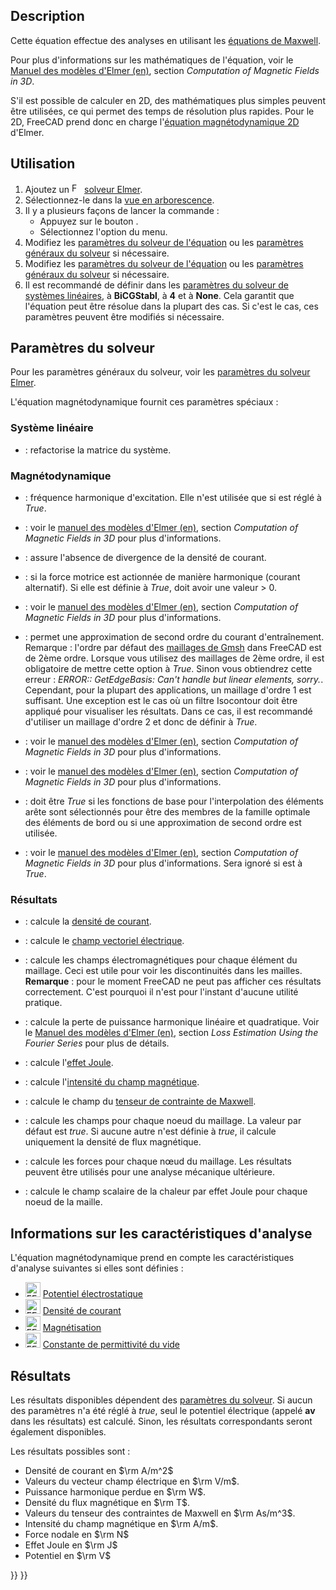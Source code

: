<languages/>

{{Docnav/fr
|[[FEM_EquationElectricforce/fr|Équation de force électrique]]
|[[FEM_EquationMagnetodynamic2D/fr|Équation magnétodynamique 2D]]
|[[FEM_Workbench/fr|Atelier FEM]]
|IconL=FEM_EquationElectricforce.svg
|IconR=FEM_EquationMagnetodynamic2D.svg
|IconC=Workbench_FEM.svg
}}

{{GuiCommand/fr
|Name=FEM EquationMagnetodynamic
|Name/fr=FEM Équation magnétodynamique
|MenuLocation=Résolution → Équations électromagnétiques → Équation magnétodynamique
|Workbenches=[[FEM_Workbench/fr|FEM]]
|Version=0.21
|SeeAlso=[[FEM_EquationMagnetodynamic2D/fr|FEM Équation magnétodynamique 2D]]
}}

==Description==

Cette équation effectue des analyses en utilisant les [https://fr.wikipedia.org/wiki/%C3%89quations_de_Maxwell équations de Maxwell].

Pour plus d'informations sur les mathématiques de l'équation, voir le [http://www.elmerfem.org/blog/documentation/ Manuel des modèles d'Elmer (en)], section ''Computation of Magnetic Fields in 3D''.

S'il est possible de calculer en 2D, des mathématiques plus simples peuvent être utilisées, ce qui permet des temps de résolution plus rapides. Pour le 2D, FreeCAD prend donc en charge l'[[FEM_EquationMagnetodynamic2D/fr|équation magnétodynamique 2D]] d'Elmer.

<span id="Usage"></span>
==Utilisation==

# Ajoutez un [[Image:FEM_SolverElmer.svg|16px]] [[FEM_SolverElmer/fr#Équations|solveur Elmer]].
# Sélectionnez-le dans la [[Tree_view/fr|vue en arborescence]].
# Il y a plusieurs façons de lancer la commande :
#* Appuyez sur le bouton {{Button|[[Image:FEM_EquationMagnetodynamic.svg|16px]] [[FEM_EquationMagnetodynamic/fr|Équation magnétodynamique]]}}.
#* Sélectionnez l'option {{MenuCommand|Résolution → Équations électromagnétiques → [[Image:FEM_EquationMagnetodynamic.svg|16px]] Équation magnétodynamique}} du menu.
# Modifiez les [[#Param.C3.A8tres_du_solveur|paramètres du solveur de l'équation]] ou les [[FEM_SolverElmer_SolverSettings/fr|paramètres généraux du solveur]] si nécessaire.
# Modifiez les [[#Paramètres_du_solveur|paramètres du solveur de l'équation]] ou les [[FEM_SolverElmer_SolverSettings/fr|paramètres généraux du solveur]] si nécessaire.
# Il est recommandé de définir dans les [[FEM_SolverElmer_SolverSettings/fr#Système_linéaire|paramètres du solveur de systèmes linéaires]], {{PropertyData|Linear Iterative Method}} à '''BiCGStabl''', {{PropertyData|BiCGstabl Degree}} à '''4''' et {{PropertyData|Linear Preconditioning}} à '''None'''. Cela garantit que l'équation peut être résolue dans la plupart des cas. Si c'est le cas, ces paramètres peuvent être modifiés si nécessaire.

<span id="Solver_Settings"></span>
==Paramètres du solveur==

Pour les paramètres généraux du solveur, voir les [[FEM_SolverElmer_SolverSettings/fr|paramètres du solveur Elmer]].

L'équation magnétodynamique fournit ces paramètres spéciaux :

<span id="Linear_System"></span>
===Système linéaire===

* {{PropertyData|Linear System Refactorize}} :  refactorise la matrice du système.

<span id="Magnetodynamic"></span>
===Magnétodynamique===

* {{PropertyData|Angular Frequency}} : fréquence harmonique d'excitation. Elle n'est utilisée que si {{PropertyData|Is Harmonic}} est réglé à ''True''.
* {{PropertyData|Automated Source Projection BCs}} : voir le [https://www.elmerfem.org/blog/documentation/ manuel des modèles d'Elmer (en)], section ''Computation of Magnetic Fields in 3D'' pour plus d'informations.
* {{PropertyData|FixInput Current Density}} : assure l'absence de divergence de la densité de courant.
* {{PropertyData|Is Harmonic}} : si la force motrice est actionnée de manière harmonique (courant alternatif). Si elle est définie à ''True'', {{PropertyData|Angular Frequency}} doit avoir une valeur > 0.
* {{PropertyData|Lagrange Gauge Penalization Coefficient}} : voir le [https://www.elmerfem.org/blog/documentation/ manuel des modèles d'Elmer (en)], section ''Computation of Magnetic Fields in 3D'' pour plus d'informations.
* {{PropertyData|Quadratic Approximation}} : permet une approximation de second ordre du courant d'entraînement.</br>Remarque : l'ordre par défaut des [[FEM_MeshGmshFromShape/fr|maillages de Gmsh]] dans FreeCAD est de 2ème ordre. Lorsque vous utilisez des maillages de 2ème ordre, il est obligatoire de mettre cette option à ''True''. Sinon vous obtiendrez cette erreur : ''ERROR:: GetEdgeBasis: Can't handle but linear elements, sorry.''.</br>Cependant, pour la plupart des applications, un maillage d'ordre 1 est suffisant. Une exception est le cas où un filtre Isocontour doit être appliqué pour visualiser les résultats. Dans ce cas, il est recommandé d'utiliser un maillage d'ordre 2 et donc de définir {{PropertyData|Quadratic Approximation}} à ''True''.
* {{PropertyData|Static Conductivity}} : voir le [https://www.elmerfem.org/blog/documentation/ manuel des modèles d'Elmer (en)], section ''Computation of Magnetic Fields in 3D'' pour plus d'informations.
* {{PropertyData|Use Lagrange Gauge}} : voir le [https://www.elmerfem.org/blog/documentation/ manuel des modèles d'Elmer (en)], section ''Computation of Magnetic Fields in 3D'' pour plus d'informations.
* {{PropertyData|Use Piola Transform}} : doit être ''True'' si les fonctions de base pour l'interpolation des éléments arête sont sélectionnés pour être des membres de la famille optimale des éléments de bord ou si une approximation de second ordre est utilisée.
* {{PropertyData|Use Tree Gauge}} : voir le [https://www.elmerfem.org/blog/documentation/ manuel des modèles d'Elmer (en)], section ''Computation of Magnetic Fields in 3D'' pour plus d'informations. Sera ignoré si {{PropertyData|Use Piola Transform}} est à ''True''.

<span id="Results"></span>
===Résultats===

* {{PropertyData|Calculate Current Density}} : calcule la [https://fr.wikipedia.org/wiki/Densit%C3%A9_de_courant densité de courant].
* {{PropertyData|Calculate Electric Field}} : calcule le [https://fr.wikipedia.org/wiki/Champ_%C3%A9lectrique champ vectoriel électrique].
* {{PropertyData|Calculate Elemental Fields}} : calcule les champs électromagnétiques pour chaque élément du maillage. Ceci est utile pour voir les discontinuités dans les mailles.</br>'''Remarque''' : pour le moment FreeCAD ne peut pas afficher ces résultats correctement. C'est pourquoi il n'est pour l'instant d'aucune utilité pratique.
* {{PropertyData|Calculate Harmonic Loss}} : calcule la perte de puissance harmonique linéaire et quadratique. Voir le [http://www.elmerfem.org/blog/documentation/ Manuel des modèles d'Elmer (en)], section ''Loss Estimation Using the Fourier Series'' pour plus de détails.
* {{PropertyData|Calculate Joule Heating}} : calcule l'[https://fr.wikipedia.org/wiki/Effet_Joule effet Joule].
* {{PropertyData|Calculate Magnetic Strength}} : calcule l'[https://fr.wikipedia.org/wiki/Champ_magn%C3%A9tique intensité du champ magnétique].
* {{PropertyData|Calculate Maxwell Stress}} : calcule le champ du [https://fr.wikipedia.org/wiki/Tenseur_des_contraintes_de_Maxwell tenseur de contrainte de Maxwell].
* {{PropertyData|Calculate Nodal Fields}} : calcule les champs pour chaque noeud du maillage. La valeur par défaut est ''true''. Si aucune autre {{PropertyData|Calculate *}} n'est définie à ''true'', il calcule uniquement la densité de flux magnétique.
* {{PropertyData|Calculate Nodal Forces}} : calcule les forces pour chaque nœud du maillage. Les résultats peuvent être utilisés pour une analyse mécanique ultérieure.
* {{PropertyData|Calculate Nodal Heating}} : calcule le champ scalaire de la chaleur par effet Joule pour chaque noeud de la maille.

<span id="Analysis_Feature_Information"></span>
==Informations sur les caractéristiques d'analyse==

L'équation magnétodynamique prend en compte les caractéristiques d'analyse suivantes si elles sont définies :

* [[Image:FEM_ConstraintElectrostaticPotential.svg|24px]] [[FEM_ConstraintElectrostaticPotential/fr|Potentiel électrostatique]]
* [[Image:FEM_ConstraintCurrentDensity.svg|24px]] [[FEM_ConstraintCurrentDensity/fr|Densité de courant]]
* [[Image:FEM_ConstraintMagnetization.svg|24px]] [[FEM_ConstraintMagnetization/fr|Magnétisation]]
* [[Image:FEM_ConstantVacuumPermittivity.svg|24px]] [[FEM_ConstantVacuumPermittivity/fr|Constante de permittivité du vide]]

<span id="Results"></span>
==Résultats==

Les résultats disponibles dépendent des [[#Paramètres_du_solveur|paramètres du solveur]]. Si aucun des paramètres {{PropertyData|Calculate *}} n'a été réglé à ''true'', seul le potentiel électrique (appelé '''av''' dans les résultats) est calculé. Sinon, les résultats correspondants seront également disponibles.

Les résultats possibles sont :
* Densité de courant en <math>\rm A/m^2</math>
* Valeurs du vecteur champ électrique en <math>\rm V/m</math>.
* Puissance harmonique perdue en <math>\rm W</math>.
* Densité du flux magnétique en <math>\rm T</math>.
* Valeurs du tenseur des contraintes de Maxwell en <math>\rm As/m^3</math>.
* Intensité du champ magnétique en <math> \rm A/m</math>.
* Force nodale en <math>\rm N</math>
* Effet Joule en <math>\rm J</math>
* Potentiel en <math>\rm V</math>


{{Docnav/fr
|[[FEM_EquationElectricforce/fr|Équation de force électrique]]
|[[FEM_EquationMagnetodynamic2D/fr|Équation magnétodynamique 2D]]
|[[FEM_Workbench/fr|Atelier FEM]]
|IconL=FEM_EquationElectricforce.svg
|IconR=FEM_EquationMagnetodynamic2D.svg
|IconC=Workbench_FEM.svg
}}

{{FEM Tools navi{{#translation:}}}}
{{Userdocnavi{{#translation:}}}}